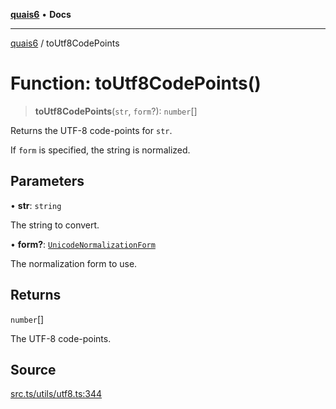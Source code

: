 [**quais6**](../README.md) • **Docs**

***

[quais6](../globals.md) / toUtf8CodePoints

# Function: toUtf8CodePoints()

> **toUtf8CodePoints**(`str`, `form`?): `number`[]

Returns the UTF-8 code-points for `str`.

 If `form` is specified, the string is normalized.

## Parameters

• **str**: `string`

The string to convert.

• **form?**: [`UnicodeNormalizationForm`](../type-aliases/UnicodeNormalizationForm.md)

The normalization form to use.

## Returns

`number`[]

The UTF-8 code-points.

## Source

[src.ts/utils/utf8.ts:344](https://github.com/dominant-strategies/quais-6.js/blob/aca1855329c3946c627ab7f16ac5304cea7d20c5/src.ts/utils/utf8.ts#L344)
